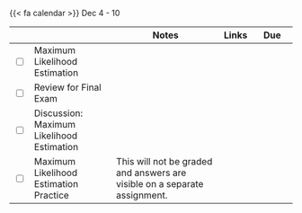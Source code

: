 {{< fa calendar >}} Dec 4 - 10


<table class="table-striped text-left table-bordered" align = "center">

  <thead>
    <th style="width:  3%"></th>
    <th style="width:  30%"></th>
    <th style="width:  40%">Notes</th>
    <th style="width:  8%">Links</th>
    <th style="width:  15%">Due</th>
  </thead>


  <tr>
    <td><input type="checkbox" /></td>
    <td> Maximum Likelihood Estimation &nbsp; &nbsp; </td>
    <td></td>
    <td><a href="https://mdogucu.github.io/stats67-fa23-slides/week10/10a-maximum-likelihood.html" target ="_blank"> <i class="fas fa-laptop" aria-hidden="true"
            title="External Link to Slides" target = "_blank"></i></td>
    <td></td>
  </tr>


  

  <tr>
    <td><input type="checkbox" /></td>
    <td> Review for Final Exam&nbsp; &nbsp; </td>
    <td></td>
    <td></td>
    <td></td>
  </tr>
  
  
 
  
  <tr>
    <td><input type="checkbox" /></td>
    <td> Discussion: Maximum Likelihood Estimation &nbsp; &nbsp; </td>
    <td> </td>
    <td> <a href="https://mdogucu.github.io/stats67-fa23-starter-codes/10d-maximum-likelihood.qmd" download> <i class="fa-brands fa-r-project" aria-hidden="true"
            title="External Link to Slides" target = "_blank"></i></a></td>
    <td></td>
  </tr>
  
  
  <tr>
    <td><input type="checkbox" /></td>
    <td> Maximum Likelihood Estimation Practice &nbsp; &nbsp; </td>
    <td>This will not be graded and answers are visible on a separate assignment.</td>
    <td><a href="https://www.gradescope.com/courses/621306/assignments/3737839" target ="_blank"> <i class="fas fa-edit" aria-hidden="true"
            title="External Link to Gradescope" target = "_blank"></i></a></td>
    <td></td>
  </tr>
        
</table>
